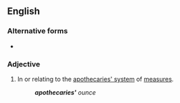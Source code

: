 ==English==
{{wikipedia|apothecaries' system}}

===Alternative forms===
* {{l|en|ap}} {{qualifier|abbreviation}}

===Adjective===
{{en-adj|-}}
# In or relating to the [[apothecaries' system]] of [[measure]]s.
#: '''''apothecaries'<nowiki></nowiki>''' ounce''